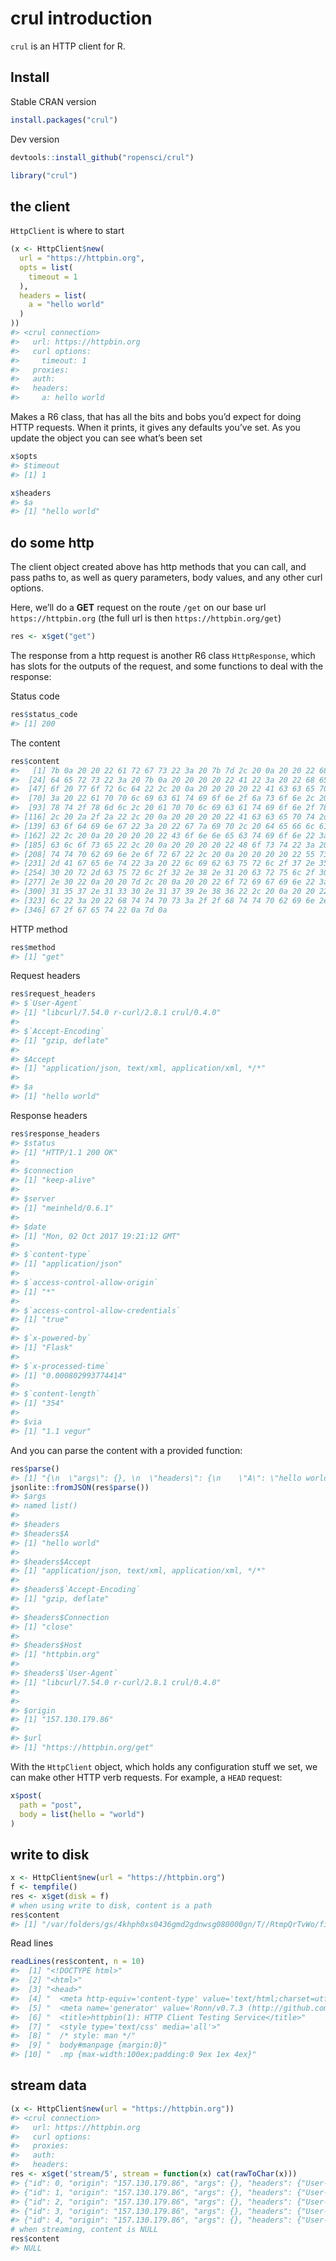 <!--
%\VignetteIndexEntry{crul introduction}
%\VignetteEngine{knitr::rmarkdown}
%\VignetteEncoding{UTF-8}
-->



crul introduction
=================

`crul` is an HTTP client for R.

## Install

Stable CRAN version


```r
install.packages("crul")
```

Dev version


```r
devtools::install_github("ropensci/crul")
```


```r
library("crul")
```

## the client

`HttpClient` is where to start


```r
(x <- HttpClient$new(
  url = "https://httpbin.org",
  opts = list(
    timeout = 1
  ),
  headers = list(
    a = "hello world"
  )
))
#> <crul connection> 
#>   url: https://httpbin.org
#>   curl options: 
#>     timeout: 1
#>   proxies: 
#>   auth: 
#>   headers: 
#>     a: hello world
```

Makes a R6 class, that has all the bits and bobs you'd expect for doing HTTP
requests. When it prints, it gives any defaults you've set. As you update
the object you can see what's been set


```r
x$opts
#> $timeout
#> [1] 1
```


```r
x$headers
#> $a
#> [1] "hello world"
```

## do some http

The client object created above has http methods that you can call,
and pass paths to, as well as query parameters, body values, and any other
curl options.

Here, we'll do a __GET__ request on the route `/get` on our base url
`https://httpbin.org` (the full url is then `https://httpbin.org/get`)


```r
res <- x$get("get")
```

The response from a http request is another R6 class `HttpResponse`, which
has slots for the outputs of the request, and some functions to deal with
the response:

Status code


```r
res$status_code
#> [1] 200
```

The content


```r
res$content
#>   [1] 7b 0a 20 20 22 61 72 67 73 22 3a 20 7b 7d 2c 20 0a 20 20 22 68 65 61
#>  [24] 64 65 72 73 22 3a 20 7b 0a 20 20 20 20 22 41 22 3a 20 22 68 65 6c 6c
#>  [47] 6f 20 77 6f 72 6c 64 22 2c 20 0a 20 20 20 20 22 41 63 63 65 70 74 22
#>  [70] 3a 20 22 61 70 70 6c 69 63 61 74 69 6f 6e 2f 6a 73 6f 6e 2c 20 74 65
#>  [93] 78 74 2f 78 6d 6c 2c 20 61 70 70 6c 69 63 61 74 69 6f 6e 2f 78 6d 6c
#> [116] 2c 20 2a 2f 2a 22 2c 20 0a 20 20 20 20 22 41 63 63 65 70 74 2d 45 6e
#> [139] 63 6f 64 69 6e 67 22 3a 20 22 67 7a 69 70 2c 20 64 65 66 6c 61 74 65
#> [162] 22 2c 20 0a 20 20 20 20 22 43 6f 6e 6e 65 63 74 69 6f 6e 22 3a 20 22
#> [185] 63 6c 6f 73 65 22 2c 20 0a 20 20 20 20 22 48 6f 73 74 22 3a 20 22 68
#> [208] 74 74 70 62 69 6e 2e 6f 72 67 22 2c 20 0a 20 20 20 20 22 55 73 65 72
#> [231] 2d 41 67 65 6e 74 22 3a 20 22 6c 69 62 63 75 72 6c 2f 37 2e 35 34 2e
#> [254] 30 20 72 2d 63 75 72 6c 2f 32 2e 38 2e 31 20 63 72 75 6c 2f 30 2e 34
#> [277] 2e 30 22 0a 20 20 7d 2c 20 0a 20 20 22 6f 72 69 67 69 6e 22 3a 20 22
#> [300] 31 35 37 2e 31 33 30 2e 31 37 39 2e 38 36 22 2c 20 0a 20 20 22 75 72
#> [323] 6c 22 3a 20 22 68 74 74 70 73 3a 2f 2f 68 74 74 70 62 69 6e 2e 6f 72
#> [346] 67 2f 67 65 74 22 0a 7d 0a
```

HTTP method


```r
res$method
#> [1] "get"
```

Request headers


```r
res$request_headers
#> $`User-Agent`
#> [1] "libcurl/7.54.0 r-curl/2.8.1 crul/0.4.0"
#> 
#> $`Accept-Encoding`
#> [1] "gzip, deflate"
#> 
#> $Accept
#> [1] "application/json, text/xml, application/xml, */*"
#> 
#> $a
#> [1] "hello world"
```

Response headers


```r
res$response_headers
#> $status
#> [1] "HTTP/1.1 200 OK"
#> 
#> $connection
#> [1] "keep-alive"
#> 
#> $server
#> [1] "meinheld/0.6.1"
#> 
#> $date
#> [1] "Mon, 02 Oct 2017 19:21:12 GMT"
#> 
#> $`content-type`
#> [1] "application/json"
#> 
#> $`access-control-allow-origin`
#> [1] "*"
#> 
#> $`access-control-allow-credentials`
#> [1] "true"
#> 
#> $`x-powered-by`
#> [1] "Flask"
#> 
#> $`x-processed-time`
#> [1] "0.000802993774414"
#> 
#> $`content-length`
#> [1] "354"
#> 
#> $via
#> [1] "1.1 vegur"
```

And you can parse the content with a provided function:


```r
res$parse()
#> [1] "{\n  \"args\": {}, \n  \"headers\": {\n    \"A\": \"hello world\", \n    \"Accept\": \"application/json, text/xml, application/xml, */*\", \n    \"Accept-Encoding\": \"gzip, deflate\", \n    \"Connection\": \"close\", \n    \"Host\": \"httpbin.org\", \n    \"User-Agent\": \"libcurl/7.54.0 r-curl/2.8.1 crul/0.4.0\"\n  }, \n  \"origin\": \"157.130.179.86\", \n  \"url\": \"https://httpbin.org/get\"\n}\n"
jsonlite::fromJSON(res$parse())
#> $args
#> named list()
#> 
#> $headers
#> $headers$A
#> [1] "hello world"
#> 
#> $headers$Accept
#> [1] "application/json, text/xml, application/xml, */*"
#> 
#> $headers$`Accept-Encoding`
#> [1] "gzip, deflate"
#> 
#> $headers$Connection
#> [1] "close"
#> 
#> $headers$Host
#> [1] "httpbin.org"
#> 
#> $headers$`User-Agent`
#> [1] "libcurl/7.54.0 r-curl/2.8.1 crul/0.4.0"
#> 
#> 
#> $origin
#> [1] "157.130.179.86"
#> 
#> $url
#> [1] "https://httpbin.org/get"
```

With the `HttpClient` object, which holds any configuration stuff
we set, we can make other HTTP verb requests. For example, a `HEAD`
request:


```r
x$post(
  path = "post", 
  body = list(hello = "world")
)
```


## write to disk


```r
x <- HttpClient$new(url = "https://httpbin.org")
f <- tempfile()
res <- x$get(disk = f)
# when using write to disk, content is a path
res$content 
#> [1] "/var/folders/gs/4khph0xs0436gmd2gdnwsg080000gn/T//RtmpQrTvWo/file146142af607c4"
```

Read lines


```r
readLines(res$content, n = 10)
#>  [1] "<!DOCTYPE html>"                                                                           
#>  [2] "<html>"                                                                                    
#>  [3] "<head>"                                                                                    
#>  [4] "  <meta http-equiv='content-type' value='text/html;charset=utf8'>"                         
#>  [5] "  <meta name='generator' value='Ronn/v0.7.3 (http://github.com/rtomayko/ronn/tree/0.7.3)'>"
#>  [6] "  <title>httpbin(1): HTTP Client Testing Service</title>"                                  
#>  [7] "  <style type='text/css' media='all'>"                                                     
#>  [8] "  /* style: man */"                                                                        
#>  [9] "  body#manpage {margin:0}"                                                                 
#> [10] "  .mp {max-width:100ex;padding:0 9ex 1ex 4ex}"
```

## stream data


```r
(x <- HttpClient$new(url = "https://httpbin.org"))
#> <crul connection> 
#>   url: https://httpbin.org
#>   curl options: 
#>   proxies: 
#>   auth: 
#>   headers:
res <- x$get('stream/5', stream = function(x) cat(rawToChar(x)))
#> {"id": 0, "origin": "157.130.179.86", "args": {}, "headers": {"User-Agent": "libcurl/7.54.0 r-curl/2.8.1 crul/0.4.0", "Accept": "application/json, text/xml, application/xml, */*", "Accept-Encoding": "gzip, deflate", "Connection": "close", "Host": "httpbin.org"}, "url": "https://httpbin.org/stream/5"}
#> {"id": 1, "origin": "157.130.179.86", "args": {}, "headers": {"User-Agent": "libcurl/7.54.0 r-curl/2.8.1 crul/0.4.0", "Accept": "application/json, text/xml, application/xml, */*", "Accept-Encoding": "gzip, deflate", "Connection": "close", "Host": "httpbin.org"}, "url": "https://httpbin.org/stream/5"}
#> {"id": 2, "origin": "157.130.179.86", "args": {}, "headers": {"User-Agent": "libcurl/7.54.0 r-curl/2.8.1 crul/0.4.0", "Accept": "application/json, text/xml, application/xml, */*", "Accept-Encoding": "gzip, deflate", "Connection": "close", "Host": "httpbin.org"}, "url": "https://httpbin.org/stream/5"}
#> {"id": 3, "origin": "157.130.179.86", "args": {}, "headers": {"User-Agent": "libcurl/7.54.0 r-curl/2.8.1 crul/0.4.0", "Accept": "application/json, text/xml, application/xml, */*", "Accept-Encoding": "gzip, deflate", "Connection": "close", "Host": "httpbin.org"}, "url": "https://httpbin.org/stream/5"}
#> {"id": 4, "origin": "157.130.179.86", "args": {}, "headers": {"User-Agent": "libcurl/7.54.0 r-curl/2.8.1 crul/0.4.0", "Accept": "application/json, text/xml, application/xml, */*", "Accept-Encoding": "gzip, deflate", "Connection": "close", "Host": "httpbin.org"}, "url": "https://httpbin.org/stream/5"}
# when streaming, content is NULL
res$content 
#> NULL
```
